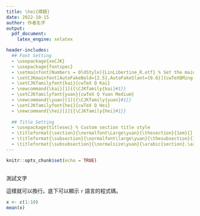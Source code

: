 ```yaml
---
title: \hei{標題}
date: 2022-10-15
author: 作者名字
output:
  pdf_document:
    latex_engine: xelatex

header-includes:
  ## Font Setting
  - \usepackage{xeCJK}
  - \usepackage{fontspec}
  - \setmainfont[Numbers = OldStyle]{LinLibertine_R.otf} % Set the main font of the document 
  - \setCJKmainfont[AutoFakeBold={2.5},AutoFakeSlant={0.6}]{cwTeXQMing-Medium}
  - \setCJKfamilyfont{kai}{cwTeX Q Kai}
  - \newcommand{\kai}[1]{{\CJKfamily{kai}#1}}
  - \setCJKfamilyfont{yuan}{cwTeX Q Yuan Medium} 
  - \newcommand{\yuan}[1]{{\CJKfamily{yuan}#1}}
  - \setCJKfamilyfont{hei}{cwTeX Q Hei}
  - \newcommand{\hei}[1]{{\CJKfamily{hei}#1}}
  
  ## Title Setting
  - \usepackage{titlesec} % Custom section title style
  - \titleformat{\section}{\normalfont\Large\yuan}{\thesection}{1em}{}
  - \titleformat{\subsection}{\normalfont\large\yuan}{\thesubsection}{1em}{}
  - \titleformat{\subsubsection}{\normalsize\yuan}{\arabic{section}.\arabic{subsection}.\arabic{subsubsection}\quad}{0em}{}
---
```


```r
knitr::opts_chunk$set(echo = TRUE)
```

## \yuan{章節標題}

測試文字

這樣就可以換行。底下可以顯示 `r` 語言的程式碼。

```r
x <- c(1:10)
mean(x)
```